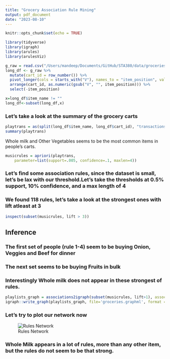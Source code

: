 ```yaml
---
title: "Grocery Association Rule Mining"
output: pdf_document
date: "2023-08-10"
---
```


```r
knitr::opts_chunk$set(echo = TRUE)
```



```r
library(tidyverse)
library(igraph)
library(arules)
library(arulesViz)
```



```r
g_raw = read.csv("/Users/mandeep/Documents/GitHub/STA380/data/groceries.txt",header=FALSE)
long_df <- g_raw %>%
  mutate(cart_id = row_number()) %>%
  pivot_longer(cols = starts_with("V"), names_to = "item_position", values_to = "item_name") %>%
  arrange(cart_id, as.numeric(gsub("V", "", item_position))) %>%
  select(-item_position)

x=long_df$item_name != ""
long_df<-subset(long_df,x)
```


### Let's take a look at the summary of the grocery carts

```r
playtrans = as(split(long_df$item_name, long_df$cart_id), "transactions")
summary(playtrans)
```
Whole milk and Other Vegetables seems to be the most common items in people's carts.


```r
musicrules = apriori(playtrans, 
	parameter=list(support=.005, confidence=.1, maxlen=4))
```

### Let's find some association rules, since the dataset is small, let's be lax with our threshold.Let's take the thresholds at 0.5% support, 10% confidence, and a max length of 4


### We found 118 rules, let's take a look at the strongest ones with lift atleast at 3
```r
inspect(subset(musicrules, lift > 3))
```

## Inference
### The first set of people (rule 1-4) seem to be buying Onion, Veggies and Beef for dinner
### The next set seems to be buying Fruits in bulk
### Interestingly Whole milk does not appear in these strongest of rules.


```r
playlists_graph = associations2igraph(subset(musicrules, lift>1), associationsAsNodes = FALSE)
igraph::write_graph(playlists_graph, file='groceries.graphml', format = "graphml")
```

### Let's try to plot our network now
![Rules Network](/Users/mandeep/Documents/GitHub/Intro-to-ML-Exam/Grocery_graph.png)

### Whole Milk appears in a lot of rules, more than any other item, but the rules do not seem to be that strong.

